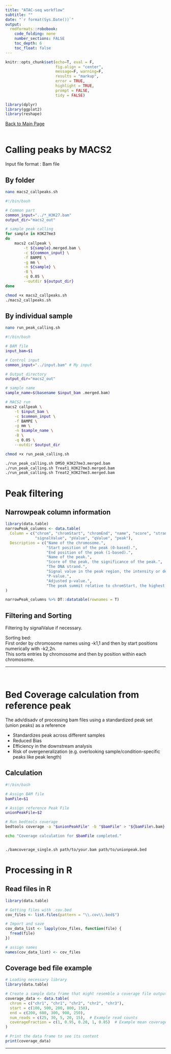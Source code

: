 ```yaml
---
title: "ATAC-seq workflow"
subtitle: ""
date: "`r format(Sys.Date())`"
output:  
  rmdformats::robobook: 
    code_folding: none 
    number_sections: FALSE
    toc_depth: 6
    toc_float: false
---
```


```r
knitr::opts_chunk$set(echo=T, eval = F,
                      fig.align = "center", 
                      message=F, warning=F,
                      results = "markup",
                      error = TRUE,
                      highlight = TRUE,
                      prompt = FALSE,
                      tidy = FALSE)
```

```r
library(dplyr)
library(ggplot2)
library(reshape)
```
<a href="https://sung2021.github.io/">Back to Main Page </a>  
<br>

# Calling peaks by MACS2 {.tabset}  

Input file format : Bam file  

## By folder  
```bash
nano macs2_callpeaks.sh

#!/bin/bash

# Common part 
common_input="../*_H3K27.bam"
output_dir="macs2_out"

# sample peak calling 
for sample in H3K27me3
do
    macs2 callpeak \
        -t ${sample}.merged.bam \
        -c ${common_input} \
        -f BAMPE \
        -g mm \
        -n ${sample} \
        -B \
        -q 0.05 \
        --outdir ${output_dir}
done

chmod +x macs2_callpeaks.sh
./macs2_callpeaks.sh
```

## By individual sample  

```bash
nano run_peak_calling.sh

#!/bin/bash

# BAM file
input_bam=$1

# Control input  
common_input="../input.bam" # My input 

# Output directory 
output_dir="macs2_out"

# sample name 
sample_name=$(basename $input_bam .merged.bam)

# MACS2 run
macs2 callpeak \
    -t $input_bam \
    -c $common_input \
    -f BAMPE \
    -g mm \
    -n $sample_name \
    -B \
    -q 0.05 \
    --outdir $output_dir

```


```bash
chmod +x run_peak_calling.sh

./run_peak_calling.sh DMSO_H3K27me3.merged.bam
./run_peak_calling.sh Treat1_H3K27me3.merged.bam
./run_peak_calling.sh Treat2_H3K27me3.merged.bam
```


# Peak filtering   

## Narrowpeak column information  

```r
library(data.table)
narrowPeak_columns <- data.table(
  Column = c("chrom", "chromStart", "chromEnd", "name", "score", "strand", 
             "signalValue", "pValue", "qValue", "peak"),
  Description = c("Name of the chromosome.",
                  "Start position of the peak (0-based).",
                  "End position of the peak (1-based).",
                  "Name of the peak.",
                  "Score of the peak, the significance of the peak.",
                  "The DNA strand.",
                  "Signal value in the peak region, the intensity or density of the peak.",
                  "P-value.",
                  "Adjusted p-value.",
                  "The peak summit relative to chromStart, the highest point within the peak.")
)

narrowPeak_columns %>% DT::datatable(rownames = T)
```

## Filtering and Sorting  

Filtering by signalValue if necessary.   

Sorting bed:  
First order by chromosome names using -k1,1 and then by start positions numerically with -k2,2n.  
This sorts entries by chromosome and then by position within each chromosome.  
<hr><br>

# Bed Coverage calculation from reference peak  

The adv/disadv of processing bam files using a standardized peak set (union peaks) as a reference   

  - Standardizes peak across different samples
  - Reduced Bias
  - Efficiency in the downstream analysis
  - Risk of overgeneralization (e.g. overlooking sample/condition-specific peaks like peak length)

## Calculation  
```bash
#!/bin/bash

# Assign BAM file
bamFile=$1

# Assign reference Peak File
unionPeakFile=$2

# Run bedtools coverage
bedtools coverage -a "$unionPeakFile" -b "$bamFile" > "${bamFile%.bam}.cov.bed"

echo "Coverage calculation for $bamFile completed."


./bamcoverage_single.sh path/to/your.bam path/to/unionpeak.bed

```


# Processing in R

## Read files in R   
```r
library(data.table)

# Getting files with .cov.bed 
cov_files <- list.files(pattern = "\\.cov\\.bed$")

# Import and save 
cov_data_list <- lapply(cov_files, function(file) {
  fread(file)
})

# assign names 
names(cov_data_list) <- cov_files

```

## Coverage bed file example  
```r
# Loading necessary library
library(data.table)

# Create a sample data frame that might resemble a coverage file output
coverage_data <- data.table(
  chrom = c("chr1", "chr1", "chr2", "chr2", "chr3"),
  start = c(100, 500, 200, 800, 150),
  end = c(200, 600, 300, 900, 250),
  num_reads = c(25, 30, 5, 20, 15),  # Example read counts
  coverageFraction = c(1, 0.95, 0.20, 1, 0.85)  # Example mean coverage depth
)

# Print the data frame to see its content
print(coverage_data)
```


<hr>